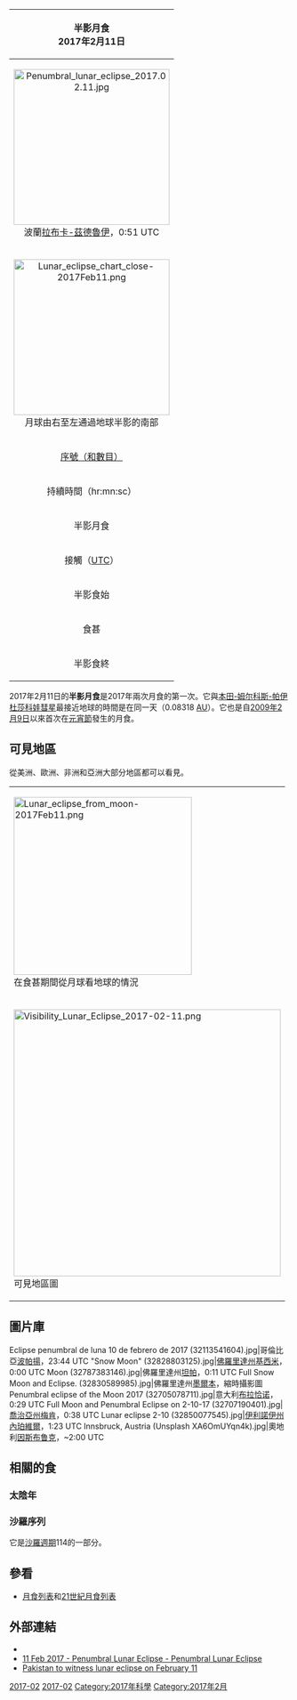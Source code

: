 {| class="wikitable" align=right width=280
! bgcolor=#e7dcc3 colspan=2|半影月食<BR>2017年2月11日
|-
| align=center colspan=2|[[File:Penumbral_lunar_eclipse_2017.02.11.jpg|280px]]<BR>波蘭[[拉布卡-茲德魯伊|拉布卡-茲德魯伊]]，0:51 UTC
|-
| align=center colspan=2|[[File:Lunar_eclipse_chart_close-2017Feb11.png|280px]]<BR>月球由右至左通過地球半影的南部
|-
|align=center bgcolor=#c0d0e0| [[沙羅週期|序號（和數目）]] || 114 (59 of 71)
|-
!align=center bgcolor=#c0b0e0 colspan=2| 持續時間（hr:mn:sc）
|-
|align=center bgcolor=#d0d0e0 | 半影月食 || 4:19:10
|-
!align=center bgcolor=#a0d0e0 colspan=2| 接觸（[[UTC|UTC]]）
|-
|align=center bgcolor=#d0d0e0 | 半影食始 || 22:34:16 (Feb 10)
|-
|align=center bgcolor=#a0a0e0| 食甚 || 0:45:03
|-
|align=center bgcolor=#d0d0e0 | 半影食終 || 2:53:26
|}
2017年2月11日的'''半影月食'''是2017年兩次月食的第一次。它與[[本田-姆尔科斯-帕伊杜莎科娃彗星|本田-姆尔科斯-帕伊杜莎科娃彗星]]最接近地球的時間是在同一天（0.08318 [[天文單位|AU]]）。它也是自[[2009年2月9日月食|2009年2月9日]]以來首次在[[元宵節|元宵節]]發生的月食。

== 可見地區 ==
從美洲、歐洲、非洲和亞洲大部分地區都可以看見。
{| class=wikitable
|[[File:Lunar_eclipse_from_moon-2017Feb11.png|320px]]<BR>在食甚期間從月球看地球的情況
|-
|[[File:Visibility_Lunar_Eclipse_2017-02-11.png|480px]]<BR>可見地區圖
|}

==圖片庫==
<Gallery>
Eclipse penumbral de luna 10 de febrero de 2017 (32113541604).jpg|哥倫比亞[[波帕揚|波帕揚]]，23:44 UTC
"Snow Moon" (32828803125).jpg|[[佛羅里達州|佛羅里達州]][[基西米_(佛羅里達州)|基西米]]，0:00 UTC
Moon (32787383146).jpg|佛羅里達州[[坦帕_(佛罗里达州)|坦帕]]，0:11 UTC
Full Snow Moon and Eclipse. (32830589985).jpg|佛羅里達州[[墨爾本_(佛羅里達州)|墨爾本]]，縮時攝影圖
Penumbral eclipse of the Moon 2017 (32705078711).jpg|意大利[[布拉恰诺|布拉恰诺]]，0:29 UTC
Full Moon and Penumbral Eclipse on 2-10-17 (32707190401).jpg|[[喬治亞州|喬治亞州]][[梅肯_(喬治亞州)|梅肯]]，0:38 UTC
Lunar eclipse 2-10 (32850077545).jpg|[[伊利諾伊州|伊利諾伊州]][[內珀維爾|內珀維爾]]，1:23 UTC
Innsbruck, Austria (Unsplash XA6OmUYqn4k).jpg|奧地利[[因斯布鲁克|因斯布鲁克]]，~2:00 UTC
</Gallery>

== 相關的食 ==

=== 太陰年 ===
{{Lunar eclipse set 2016-2020}}

=== 沙羅序列 ===
它是[[沙羅週期|沙羅週期]]114的一部分。

== 參看 ==
* [[月食列表|月食列表]]和[[21世紀月食列表|21世紀月食列表]]

== 外部連結==
{{Commons category|Lunar eclipse of 2017 February 11}}
* {{LEplot2001 link|2017|Feb|11|N}}
* [http://www.hermit.org/Eclipse/when_lunars.html 11 Feb 2017 - Penumbral Lunar Eclipse - Penumbral Lunar Eclipse]{{Wayback|url=http://www.hermit.org/Eclipse/when_lunars.html |date=20140417022615 }}
* [https://www.samaa.tv/pakistan/2017/02/pakistan-to-witness-lunar-eclipse-on-february-11/ Pakistan to witness lunar eclipse on February 11]{{Wayback|url=https://www.samaa.tv/pakistan/2017/02/pakistan-to-witness-lunar-eclipse-on-february-11/ |date=20170211075747 }}
{{月食}}

{{DEFAULTSORT:Lunar eclipse 2017-02}}
[[Category:21世紀半影月食|2017-02]]
[[Category:2010年代月食|2017-02]]
[[Category:2017年科學|Category:2017年科學]]
[[Category:2017年2月|Category:2017年2月]]